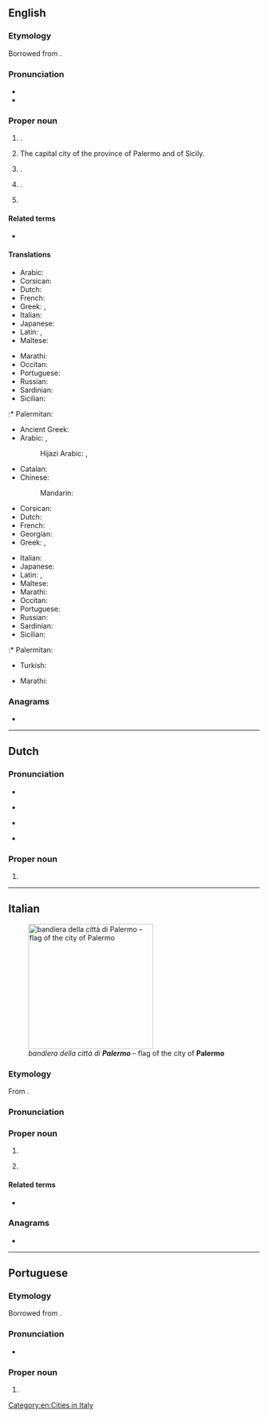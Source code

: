 ==English==

===Etymology===
Borrowed from {{bor|en|it|Palermo}}.

===Pronunciation===
* {{IPA|en|/pəˈlɜː(ɹ)məʊ/|/pəˈlɛə(ɹ)məʊ/}}
* {{audio|en|LL-Q1860 (eng)-Vealhurl-Palermo.wav|Audio (southern England)}}

===Proper noun===
{{wikipedia}}
{{en-proper noun}}

# {{place|en|province|r/Sicily|c/Italy}}.
# The capital city of the province of Palermo and of Sicily.
# {{place|en|district|([[barrio]]) in|city/Buenos Aires|c/Argentina}}.
# {{place|en|CDP|co/Butte County|s/California|c/US}}.
# {{surname|en|[[habitational]]}}

====Related terms====
* {{l|en|Palermitan}}

====Translations====
{{trans-top|province}}
* Arabic: {{t|ar|باليرمو|m|tr=bālīrmū}}
* Corsican: {{t|co|Palermu|m}}
* Dutch: {{t+|nl|Palermo|n}}
* French: {{t+|fr|Palerme|m|f}}
* Greek: {{t+|el|Παλέρμο|n}}, {{t+|el|Πάνορμος|f}}
* Italian: {{t+|it|Palermo|m}}
* Japanese: {{t|ja|パレルモ|tr=Parerumo}}
* Latin: {{t|la|Panormus|m}}, {{t|la|Provincia Panormitana|f}}
* Maltese: {{t|mt|Palermo}}
{{trans-mid}}
* Marathi: {{t|mr|पालेर्मो}}
* Occitan: {{t|oc|Palèrme|m}}
* Portuguese: {{t|pt|Palermo|m}}
* Russian: {{t+|ru|Пале́рмо|m}}
* Sardinian: {{t|sc|Palermu|m}}
* Sicilian: {{t|scn|Palermu|m}}
:* Palermitan: {{t|scn|Palìaimmu|m}}
{{trans-bottom}}

{{trans-top|city}}
* Ancient Greek: {{t|grc|Πάνορμος|f}}
* Arabic: {{t|ar|باليرمو|m|tr=bālīrmū}}, {{t|ar|بَلَرْم|tr=balarm}}
*: Hijazi Arabic: {{t|acw|بليرمو|f|tr=balērmu, palērmo}}, {{t|acw|پليرمو|f|tr=palērmu}}
* Catalan: {{t|ca|Palerm|m}}
* Chinese:
*: Mandarin: {{t+|cmn|巴勒莫|tr=Bālèmò|sc=Hani}}
* Corsican: {{t|co|Palermu|m}}
* Dutch: {{t+|nl|Palermo|n}}
* French: {{t+|fr|Palerme|m|f}}
* Georgian: {{t|ka|პალერმო}}
* Greek: {{t+|el|Παλέρμο|n}}, {{t+|el|Πάνορμος|f}}
{{trans-mid}}
* Italian: {{t+|it|Palermo|m}}
* Japanese: {{t|ja|パレルモ|tr=Parerumo}}
* Latin: {{t|la|Panormus|m}}, {{t|la|Panormum|n}}
* Maltese: {{t|mt|Palermo}}
* Marathi: {{t|mr|पालेर्मो}}
* Occitan: {{t|oc|Palèrme|m}}
* Portuguese: {{t|pt|Palermo|m}}
* Russian: {{t+|ru|Пале́рмо|m}}
* Sardinian: {{t|sc|Palermu|m}}
* Sicilian: {{t|scn|Palermu|m}}
:* Palermitan: {{t|scn|Palìaimmu|m}}
* Turkish: {{t|tr|Palermo}}
{{trans-bottom}}

{{trans-top|district of Buenos Aires}}
* Marathi: {{t|mr|पालेर्मो}}
{{trans-mid}}
{{trans-bottom}}

===Anagrams===
* {{anagrams|en|a=aelmopr|Palmero|Palmore|Pleroma|leproma|pleroma|polearm}}

[[Category:en:Cities in Italy]]

----

==Dutch==
{{wikipedia|lang=nl}}

===Pronunciation===
* {{IPA|nl|/paːˈlɛrmoː/}}
* {{a|BE}} {{IPA|nl|[paˈlɛrmoː]}}
* {{a|NL}} {{IPA|nl|[paˈlɛrmoʊ̯]}}
* {{audio|nl|Nl-Palermo.ogg|Audio}}

===Proper noun===
{{nl-proper noun}}

# {{place|nl|city/and/province|r/Sicily|c/Italy|t=Palermo}}

----

==Italian==
{{wikipedia|lang=it}}
[[File:Flag_of_Palermo.svg|thumb|right|250px|''bandiera della città di '''Palermo''''' – flag of the city of '''Palermo''']]

===Etymology===
From {{bor|it|scn|Palermu}}.

===Pronunciation===
{{it-pr|Palèrmo<audio:It-Palermo.ogg>}}

===Proper noun===
{{it-proper noun|m}}

# {{place|it|city/and/province|r/Sicily|c/Italy|t=Palermo}}
# {{n-g|The letter [[P]] in the [[Appendix:Italian spelling alphabet|Italian spelling alphabet]]}}
#: {{syn|it|Padova}}

====Related terms====
* {{l|it|palermitano}}

===Anagrams===
* {{anagrams|it|a=aelmopr|pleroma}}

----

==Portuguese==

===Etymology===
Borrowed from {{bor|pt|it|Palermo}}.

===Pronunciation===
{{pt-IPA|Pàlérmo}}
* {{hyphenation|pt|Pa|ler|mo}}

===Proper noun===
{{pt-proper noun}}

# {{place|pt|city/and/province|r/Sicily|c/Italy|t1=Palermo}}